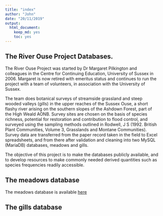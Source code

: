 ```yaml
---
title: "index"
author: "John"
date: "20/11/2019"
output: 
  html_document: 
    keep_md: yes
    toc: yes
---
```


## The River Ouse Project Databases.

The River Ouse Project was started by Dr Margaret Pilkington and colleagues in the Centre for Continuing Education, University of Sussex in 2006. Margaret is now retired with emeritus status and continues to run the project with a team of volunteers, in association with the University of Sussex.

The team does botanical surveys of streamside grassland and steep wooded valleys (gills) in the upper reaches of the Sussex Ouse, a short flashy river arising on the southern slopes of the Ashdown Forest, part of the High Weald AONB. Survey sites are chosen on the basis of species richness, potential for restoration and contribution to flood control, and surveyed using the sampling methods outlined in Rodwell, J S (1992. British Plant Communities, Volume 3, Grasslands and Montane Communities). Survey data are transferred from the paper record taken in the field to Excel spreadsheets, and from there after validation and cleaning into two MySQL (MariaDB) databases, meadows and gills.

The objective of this project is to make the databases publicly available, and to develop resources to make commonly needed derived quantities such as species frequencies readily accessible.

## The meadows database

The meadows database is available [here](/MeadowsDatabase.md)

## The gills database



